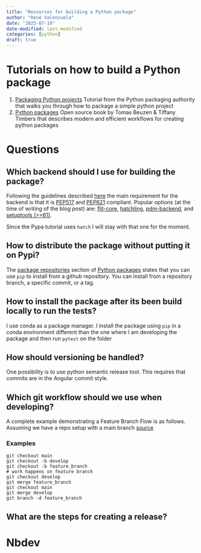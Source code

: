 ```yaml
---
title: "Resources for building a Python package"
author: "René Valenzuela"
date: "2023-07-19"
date-modified: last-modified
categories: [python]
draft: true
---
```


# Tutorials on how to build a Python package

1. [Packaging Python projects](https://packaging.python.org/en/latest/tutorials/packaging-projects/) Tutorial from the Python packaging authority that walks you through how to package a simple python project
2. [Python packages](https://py-pkgs.org/) Open source book by Tomas Beuzen & Tiffany Timbers that describes modern and efficient workflows for creating python packages

# Questions

## Which backend should I use for building the package?

Following the guidelines described [here](https://drivendata.co/blog/python-packaging-2023) the main requirement for the backend is that it is [PEP517](https://peps.python.org/pep-0517/) and [PEP621](https://peps.python.org/pep-0621/) compliant. Popular options (at the time of writing of the blog post) are: [flit-core](https://github.com/pypa/flit/tree/main/flit_core), [hatchling](https://pypi.org/project/hatchling/), [pdm-backend](https://pdm-backend.fming.dev/), and [setuptools (>=61)](https://setuptools.pypa.io/en/latest/userguide/pyproject_config.html).

Since the Pypa tutorial uses `hatch` I will stay with that one for the moment.

## How to distribute the package without putting it on Pypi?

The [package repositories](https://py-pkgs.org/04-package-structure#package-repositories) section of [Python packages](https://py-pkgs.org/) states that you can use `pip` to install from a github repository. You can install from a repository branch, a specific commit, or a tag.

## How to install the package after its been build locally to run the tests?

I use conda as a package manager. I install the package using `pip` in a conda environment different than the one where I am developing the package and then run `pytest` on the folder

## How should versioning be handled?

One possibility is to use python semantic release tool. This requires that commits are in the Angular commit style.

## Which git workflow should we use when developing?

A complete example demonstrating a Feature Branch Flow is as follows. Assuming we have a repo setup with a main branch [source](https://www.atlassian.com/git/tutorials/comparing-workflows/gitflow-workflow)

### Examples

```
git checkout main
git checkout -b develop
git checkout -b feature_branch
# work happens on feature branch
git checkout develop
git merge feature_branch
git checkout main
git merge develop
git branch -d feature_branch
```

## What are the steps for creating a release?



# Nbdev


